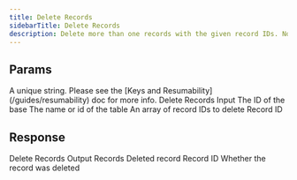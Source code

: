 ```yaml
---
title: Delete Records
sidebarTitle: Delete Records
description: Delete more than one records with the given record IDs. Note you can't delete a single record with this.
---
```

    
## Params
    
<ParamField path="key" type="string" required={true}>
  A unique string. Please see the [Keys and Resumability](/guides/resumability)
  doc for more info.
</ParamField><ParamField path="params" type="object" required={true}>
   Delete Records Input
<Expandable title="properties" defaultOpen={true}><ParamField path="baseId" type="string" required={true}>
   The ID of the base
</ParamField><ParamField path="tableIdOrName" type="string" required={true}>
   The name or id of the table
</ParamField><ParamField path="records" type="array" required={true}>
   An array of record IDs to delete
<Expandable title="items" defaultOpen={false}><ParamField path="records[n]" type="string" required={true}>
   Record ID
</ParamField></Expandable></ParamField></Expandable></ParamField>

## Response

<ResponseField path="response" type="object" required={true}>
   Delete Records Output
<Expandable title="properties" defaultOpen={false}><ResponseField path="records" type="array" required={true}>
   Records
<Expandable title="items" defaultOpen={false}><ResponseField path="records[n]" type="object" required={true}>
   Deleted record
<Expandable title="properties" defaultOpen={false}><ResponseField path="id" type="string" required={true}>
   Record ID
</ResponseField><ResponseField path="deleted" type="boolean" required={true}>
   Whether the record was deleted
</ResponseField></Expandable></ResponseField></Expandable></ResponseField></Expandable></ResponseField>